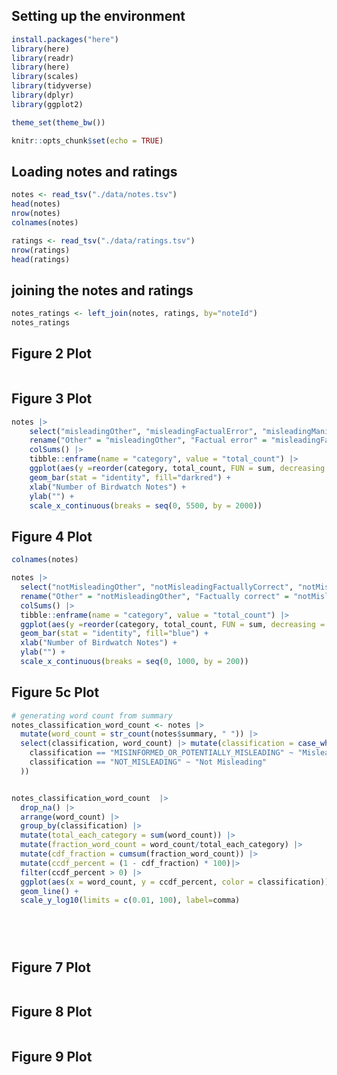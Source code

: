 
## Setting up the environment
```r
install.packages("here")
library(here)
library(readr)
library(here)
library(scales)
library(tidyverse)
library(dplyr)
library(ggplot2)

theme_set(theme_bw())

knitr::opts_chunk$set(echo = TRUE)
```

## Loading notes and ratings
```r

notes <- read_tsv("./data/notes.tsv")
head(notes)
nrow(notes)
colnames(notes)

ratings <- read_tsv("./data/ratings.tsv")
nrow(ratings)
head(ratings)

```


## joining the notes and ratings

```r
notes_ratings <- left_join(notes, ratings, by="noteId")
notes_ratings

```


## Figure 2 Plot
```r

```


## Figure 3 Plot
```r

notes |>
    select("misleadingOther", "misleadingFactualError", "misleadingManipulatedMedia", "misleadingOutdatedInformation","misleadingMissingImportantContext", "misleadingUnverifiedClaimAsFact", "misleadingSatire")  |>
    rename("Other" = "misleadingOther", "Factual error" = "misleadingFactualError", "Manipulated media" = "misleadingManipulatedMedia", "Outdated information" = "misleadingOutdatedInformation", "Missing important contex" = "misleadingMissingImportantContext", "Unverified claim as fact" = "misleadingUnverifiedClaimAsFact", "Satire" = "misleadingSatire")|>
    colSums() |>
    tibble::enframe(name = "category", value = "total_count") |>
    ggplot(aes(y =reorder(category, total_count, FUN = sum, decreasing = FALSE), x = total_count)) +
    geom_bar(stat = "identity", fill="darkred") +
    xlab("Number of Birdwatch Notes") +
    ylab("") +
    scale_x_continuous(breaks = seq(0, 5500, by = 2000))
```



## Figure 4 Plot
```r
colnames(notes)

notes |>
  select("notMisleadingOther", "notMisleadingFactuallyCorrect", "notMisleadingOutdatedButNotWhenWritten","notMisleadingClearlySatire", "notMisleadingPersonalOpinion") |>
  rename("Other" = "notMisleadingOther", "Factually correct" = "notMisleadingFactuallyCorrect", "Outdated but not when written" = "notMisleadingOutdatedButNotWhenWritten", "Clearly satire" = "notMisleadingClearlySatire", "Personal opinion" = "notMisleadingPersonalOpinion") |>
  colSums() |>
  tibble::enframe(name = "category", value = "total_count") |>
  ggplot(aes(y =reorder(category, total_count, FUN = sum, decreasing = FALSE), x = total_count)) +
  geom_bar(stat = "identity", fill="blue") +
  xlab("Number of Birdwatch Notes") +
  ylab("") +
  scale_x_continuous(breaks = seq(0, 1000, by = 200))


```




## Figure 5c Plot
```r


# generating word count from summary
notes_classification_word_count <- notes |>
  mutate(word_count = str_count(notes$summary, " ")) |>
  select(classification, word_count) |> mutate(classification = case_when(
    classification == "MISINFORMED_OR_POTENTIALLY_MISLEADING" ~ "Misleading",
    classification == "NOT_MISLEADING" ~ "Not Misleading"
  ))


notes_classification_word_count  |>
  drop_na() |>
  arrange(word_count) |>
  group_by(classification) |>
  mutate(total_each_category = sum(word_count)) |>
  mutate(fraction_word_count = word_count/total_each_category) |>
  mutate(cdf_fraction = cumsum(fraction_word_count)) |>
  mutate(ccdf_percent = (1 - cdf_fraction) * 100)|>
  filter(ccdf_percent > 0) |>
  ggplot(aes(x = word_count, y = ccdf_percent, color = classification)) +
  geom_line() +
  scale_y_log10(limits = c(0.01, 100), label=comma) 



  

```




## Figure 7 Plot
```r


```


## Figure 8 Plot
```r

```

## Figure 9 Plot
```r

```





























